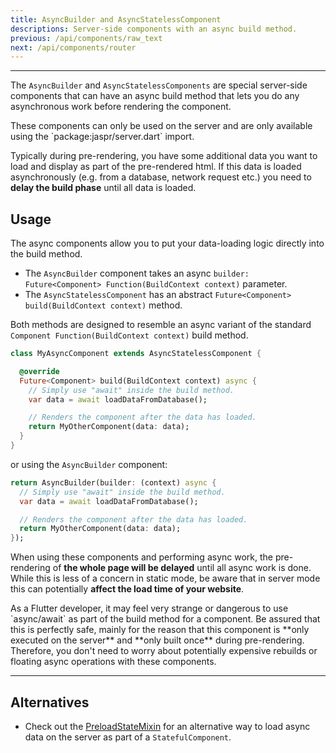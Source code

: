 ```yaml
---
title: AsyncBuilder and AsyncStatelessComponent
descriptions: Server-side components with an async build method.
previous: /api/components/raw_text
next: /api/components/router
---
```


---

The `AsyncBuilder` and `AsyncStatelessComponents` are special server-side components that
can have an async build method that lets you do any asynchronous work before rendering the component.

<Warning>
These components can only be used on the server and are only available using the `package:jaspr/server.dart` import.
</Warning>

Typically during pre-rendering, you have some additional data you want to load and display as part
of the pre-rendered html. If this data is loaded asynchronously (e.g. from a database, network request etc.)
you need to **delay the build phase** until all data is loaded.

## Usage

The async components allow you to put your data-loading logic directly into the build method.

- The `AsyncBuilder` component takes an async `builder: Future<Component> Function(BuildContext context)` parameter.
- The `AsyncStatelessComponent` has an abstract `Future<Component> build(BuildContext context)` method.

Both methods are designed to resemble an async variant of the standard `Component Function(BuildContext context)`
build method.

```dart
class MyAsyncComponent extends AsyncStatelessComponent {

  @override
  Future<Component> build(BuildContext context) async {
    // Simply use "await" inside the build method.
    var data = await loadDataFromDatabase();

    // Renders the component after the data has loaded.
    return MyOtherComponent(data: data);
  }
}
```

or using the `AsyncBuilder` component:

```dart
return AsyncBuilder(builder: (context) async {
  // Simply use "await" inside the build method.
  var data = await loadDataFromDatabase();

  // Renders the component after the data has loaded.
  return MyOtherComponent(data: data);
});
```

When using these components and performing async work, the pre-rendering of **the whole page will be delayed** until all async work is done.
While this is less of a concern in static mode, be aware that in server mode this can potentially **affect the load time of your website**.

<Warning>
As a Flutter developer, it may feel very strange or dangerous to use `async/await` as part of the build method for a component.
Be assured that this is perfectly safe, mainly for the reason that this component is **only executed on the server** and
**only built once** during pre-rendering. Therefore, you don't need to worry about potentially expensive rebuilds or floating async
operations with these components.
</Warning>

---

## Alternatives

- Check out the [PreloadStateMixin](/api/utils/preload_state_mixin) for an alternative way to load async data on the server
  as part of a `StatefulComponent`.
